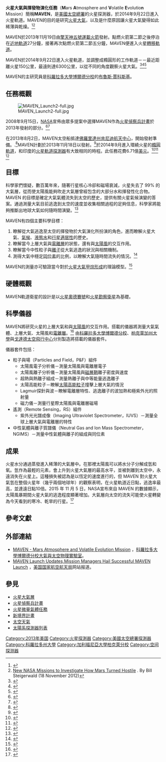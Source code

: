 {{Infobox_Spacecraft
| Name = 火星大氣與揮發物演化任務<br>MAVEN
| Image = [[Image:MAVEN_spacecraft_model.png|300px]]<br>
[[Image:MAVEN_Mission_Logo.png|230px]]
| Caption = 
| Organization = [[美國太空總署|美國太空總署]]
| Major_Contractors = {{Link-en|洛克希德馬丁太空系統|Lockheed Martin Space Systems}}，<br />[[科羅拉多大學博爾德分校|科羅拉多大學博爾德分校]]，<br />[[柏克萊加州大學|柏克萊加州大學]]，<br />[[戈達德太空飛行中心|戈達德太空飛行中心]]
| Mission_Type = 軌道衛星
| Satellite_Of = [[火星|火星]]
| Orbital_Insertion_Date = 
| Launch = 2013年11月18日<br>18時28分 [[UTC|UTC]]<br>— — —<br><small>'''當期[[發射窗口|發射窗口]]'''<br>2013年11月18日～<br>2013年12月7日</small>
| Launch_Vehicle = [[擎天神五號運載火箭|擎天神五號運載火箭]]
| Decay = 
| Mission_Duration = 最初原定1年<br />目前已運作{{For year month day| year=2013| month=11 | day=18}}
| NSSDC_ID =
| Webpage = [http://www.nasa.gov/mission_pages/maven/main/index.html NASA MAVEN]
| COSPAR_ID             = 2013-063A
| SATCAT                = 39378
| Mass = 
| Power = 1,135 watts<ref name="'MAVEN' Mission PowerPoint">{{Cite web |url=http://mars.jpl.nasa.gov/files/resources/MAVENPresentation2013.pdf |title='MAVEN' Mission PowerPoint |accessdate=2014-09-26 |archive-date=2015-03-06 |archive-url=https://web.archive.org/web/20150306034653/http://mars.jpl.nasa.gov/files/resources/MAVENPresentation2013.pdf |dead-url=no }}</ref>
| Orbital_elements = 
| Semimajor_Axis = 
| Eccentricity = 
| Inclination = 75º
| Orbital_Period = 4.5小時
| Apoapsis = {{convert|6200|km|mi|abbr=on}}
| Periapsis = {{convert|150|km|mi|abbr=on}}
| Orbits = 
}}
{{主條目消歧義|'''maven'''重定向至此，關於「maven」的其它含義，請參看'''[[Maven_(消歧义)|Maven (消歧义)]]'''。}}

'''火星大氣與揮發物演化任務'''（'''M'''ars '''A'''tmosphere and '''V'''olatile '''E'''volutio'''n''' Mission）簡稱'''MAVEN'''，是[[美國太空總署|美國太空總署]]的火星探測器，於2014年9月22日進入火星軌道。MAVEN的目的是研究[[火星大氣層|火星大氣]]，以及是什麼原因讓火星大氣變得如此稀薄與乾燥。<ref name="NYT-20131115">{{cite news |last=Chang |first=Kenneth |title=Probe May Help Solve Riddle of Mars’s Missing Air |url=http://www.nytimes.com/2013/11/16/science/space/nasa-probe-may-help-solve-riddle-of-marss-missing-air.html |date=November 15, 2013 |work=[[New_York_Times|New York Times]] |accessdate=November 15, 2013 |archive-date=2014-11-29 |archive-url=https://web.archive.org/web/20141129214306/http://www.nytimes.com/2013/11/16/science/space/nasa-probe-may-help-solve-riddle-of-marss-missing-air.html |dead-url=no }}</ref><ref name=SAM>[http://www.nasa.gov/topics/solarsystem/features/hostile_mars.html New NASA Missions to Investigate How Mars Turned Hostile] {{Wayback|url=http://www.nasa.gov/topics/solarsystem/features/hostile_mars.html |date=20160131041546 }}. By Bill Steigerwald (18 November 2012)</ref>

MAVEN於2013年11月19日由[[擎天神五號運載火箭|擎天神五號運載火箭]]發射。點燃火箭第二節之後停泊在[[近地軌道|近地軌道]]27分鐘，接著再次點燃火箭第二節五分鐘，MAVEN便進入火星[[霍曼轉移軌道|轉移軌道]]。

MAVEN於2014年9月22日進入火星軌道，並調整成橢圓形的工作軌道－－最近距離火星150公里，最遠則達6300公里，以從不同的角度觀察火星大氣。<ref name="NASA-20140917">{{cite web |last=Hansen |first=Izumi |last2=Zubritsky |first2=Elizabeth |title=NASA Mars Spacecraft Ready for Sept. 21 Orbit Insertion |url=http://www.jpl.nasa.gov/news/news.php?release=2014-314 |date=September 17, 2014 |work=[[NASA|NASA]] |accessdate=September 17, 2014 |archive-date=2020-09-22 |archive-url=https://web.archive.org/web/20200922173621/https://www.jpl.nasa.gov/news/news.php?release=2014-314 |dead-url=no }}</ref><ref>{{Cite web |url=http://www.nasa.gov/content/goddard/nasas-maven-spacecraft-makes-final-preparations-for-mars/ |title=NASA's MAVEN Spacecraft Makes Final Preparations For Mars |accessdate=2014-09-21 |archive-date=2020-05-11 |archive-url=https://web.archive.org/web/20200511182819/https://www.nasa.gov/content/goddard/nasas-maven-spacecraft-makes-final-preparations-for-mars/ |dead-url=no }}</ref><ref>{{cite web|url=http://www.bbc.com/news/science-environment-29253788|title=Mars Maven mission arrives in orbit|work=BBC|date=2014-09-22|accessdate=2014-09-22|archive-date=2020-11-11|archive-url=https://web.archive.org/web/20201111232023/https://www.bbc.com/news/science-environment-29253788|dead-url=no}}</ref>

MAVEN的主研究員是[[科羅拉多大學博爾德分校|科羅拉多大學博爾德分校]]{{Link-en|大氣與太空物理實驗室|Laboratory for Atmospheric and Space Physics}}的[[布魯斯·賈科斯基|布魯斯·賈科斯基]]。

== 任務概觀 ==
[[File:MAVEN_Launch2-full.jpg|thumb]]

2008年9月15日，[[NASA|NASA]]宣佈由眾多提案中選擇MAVEN作為[[火星偵察兵計畫|火星偵察兵計畫]]於2013年發射的部分。<ref>{{Cite web |url=http://www.nasa.gov/mission_pages/mars/news/maven_20080915.html |title=NASA Selects 'MAVEN' Mission to Study Mars Atmosphere |accessdate=2010-07-14 |archive-date=2009-06-19 |archive-url=https://web.archive.org/web/20090619181039/http://www.nasa.gov/mission_pages/mars/news/maven_20080915.html |dead-url=no }}</ref><ref>{{cite news | title = Thumbs Up Given for 2013 NASA Mars Orbiter | date = October 5, 2010 | url = http://www.jpl.nasa.gov/news/news.cfm?release=2010-323 | accessdate = October 8, 2010 | archive-date = 2012-01-17 | archive-url = https://web.archive.org/web/20120117090950/http://www.jpl.nasa.gov/news/news.cfm?release=2010-323 | dead-url = no }}</ref> 

在2013年8月2日，MAVEN太空船抵達[[佛羅里達州|佛羅里達州]][[肯尼迪航天中心|肯尼迪航天中心]]，開始發射準備。.<ref>{{cite web |url=http://www.nasa.gov/press/2013/august/nasa-begins-launch-preparations-for-next-mars-mission/index.html |title=NASA Begins Launch Preparations for Next Mars Mission |accessdate=August 6, 2013 |date=August 5, 2013 |publisher=[[NASA|NASA]] |archive-date=2016-06-04 |archive-url=https://web.archive.org/web/20160604183357/http://www.nasa.gov/press/2013/august/nasa-begins-launch-preparations-for-next-mars-mission/index.html |dead-url=no }}</ref>MAVEN計劃於2013年11月18日以{{Link-en|改進型一次性運載火箭|Evolved Expendable Launch Vehicle}}發射。<ref>{{cite web| url= http://www.spaceref.com/news/viewpr.html?pid=31905 |title=NASA Awards Launch Services Contract for MAVEN Mission | accessdate=October 21, 2010 | publisher=SpaceRef}}</ref>於2014年9月進入環繞火星的[[橢圓軌道|橢圓軌道]]，和印度的[[火星軌道探測器|火星軌道探測器]]有大致相同的時程。此任務花費6.71億[[美元|美元]]。<ref>{{cite web | url=http://news.nationalgeographic.com/news/2014/09/140919-mars-maven-nasa-space-missions-science-ngspace/ | title=With NASA Probe's Arrival, International Mars Invasion Gets Under Way | work=[[National_Geographic_Magazine|National Geographic Magazine]] | date=19 September 2014 | accessdate=24 September 2014 | author=Vergano, Dan | archive-date=2018-07-20 | archive-url=https://web.archive.org/web/20180720165640/https://news.nationalgeographic.com/news/2014/09/140919-mars-maven-nasa-space-missions-science-ngspace/ | dead-url=no }}</ref><ref>{{cite news|title=NASA’s Maven Craft Beats India’s Mangalyaan in Space Race to Mars|url=http://blogs.wsj.com/indiarealtime/2014/09/22/nasas-maven-craft-beats-indias-mangalyaan-in-space-race-to-mars/|accessdate=22 September 2014|publisher=WSJ|archive-date=2020-08-04|archive-url=https://web.archive.org/web/20200804140843/https://blogs.wsj.com/indiarealtime/2014/09/22/nasas-maven-craft-beats-indias-mangalyaan-in-space-race-to-mars/|dead-url=no}}</ref> <ref>{{cite news|title=India Satellite Mangalyaan Reaches Mars Orbit on First Try|url=http://blogs.wsj.com/indiarealtime/2014/09/24/indias-mangalyaan-enters-mars-orbit/?mod=WSJ_hpp_MIDDLENexttoWhatsNewsForth|accessdate=24 September 2014|publisher=Wall Street Journal|archive-date=2020-08-12|archive-url=https://web.archive.org/web/20200812015437/https://blogs.wsj.com/indiarealtime/2014/09/24/indias-mangalyaan-enters-mars-orbit/?mod=WSJ_hpp_MIDDLENexttoWhatsNewsForth|dead-url=no}}</ref>

== 目標 ==
科學家們懷疑，數百萬年來，隨著行星核心冷卻和磁場衰減，火星失去了 99% 的大氣層，從而使太陽風能夠吹走大氣層曾經包含的大部分水和揮發性化合物。MAVEN 的目標是確定大氣氣體流失到太空的歷史，提供有關火星氣候演變的答案。通過測量大氣目前逃逸到太空的速度並收集相關過程的足夠信息，科學家將能夠推斷出地球大氣如何隨時間演變。<ref>{{Cite web |last=Administrator |first=NASA |date=2013-06-07 |title=MAVEN Mission to Investigate How Sun Steals Martian Atmosphere |url=http://www.nasa.gov/mission_pages/maven/news/confirmation.html |url-status=live |website=NASA |language=en |archive-url=https://web.archive.org/web/20220318041922/https://www.nasa.gov/mission_pages/maven/news/confirmation.html |archive-date=2022-03-18 |access-date=2022-06-27}}</ref>

MAVEN有四個主要科學目標：
#瞭解從大氣逃逸至太空的揮發物於大氣演化所扮演的角色，進而瞭解火星大氣、[[火星氣候|氣候]]、[[火星水文|液態水]]和[[行星適居性|行星適居性]]的歷史。
#瞭解當今上層大氣與[[電離層|電離層]]的狀態，還有與[[太陽風|太陽風]]的交互作用。
#瞭解當今中性粒子與[[離子|離子]]從大氣逃逸的狀況與相關機制。
#測得大氣中穩定[[同位素|同位素]]的比例，以瞭解大氣隨時間流失的情況。<ref>{{Cite web |url=http://lasp.colorado.edu/maven/docs/MAVEN_fact_sheet.pdf |title=MAVEN fact sheet |accessdate=2010-07-14 |archive-date=2008-12-19 |archive-url=https://web.archive.org/web/20081219191718/http://lasp.colorado.edu/maven/docs/MAVEN_fact_sheet.pdf |dead-url=yes }}</ref>

MAVEN的測量亦可驗證當今對於[[火星大氣層#甲烷|火星大氣甲烷形成]]的理論模型。<ref>{{cite web |url=http://science.discovery.com/stories/mars/questions/questions.html |title=Mars Methane Questions Answered |accessdate=2009-11-14 |publisher=Science Channel |archive-date=2012-02-29 |archive-url=https://web.archive.org/web/20120229134158/http://science.discovery.com/stories/mars/questions/questions.html }}</ref>

== 硬體概觀 ==

MAVEN軌道衛星的設計是以[[火星奧德賽號|火星奧德賽號]]和[[火星勘察衛星|火星勘察衛星]]為基礎。

== 科學儀器 ==

MAVEN將研究火星的上層大氣和與[[太陽風|太陽風]]的交互作用。搭載的儀器將測量大氣氣體、上層大氣、太陽風和[[電離層|電離層]]。<ref>{{Cite web |url=http://www.vaildaily.com/article/20080915/NEWS/809159935%26parentprofile%3Dsearch |title=CU chosen for $485M Mars exploration project |accessdate=2017-08-01 |archive-date=2008-10-11 |archive-url=https://web.archive.org/web/20081011201755/http://www.vaildaily.com/article/20080915/NEWS/809159935%26parentprofile%3Dsearch |dead-url=no }}</ref> 由[[科羅拉多大學博爾德分校|科羅拉多大學博爾德分校]]、[[柏克萊加州大學|柏克萊加州大學]]與[[戈達德太空飛行中心|戈達德太空飛行中心]]分別製造將搭載的儀器套件。

儀器套件包括：

*粒子與場（Particles and Field，P&F）組件
**太陽風電子分析儀－測量太陽風與電離層電子
**太陽風離子分析儀－測量太陽風與[[磁層鞘|磁層鞘]]離子密度與速度
**超熱與熱離子組成－測量熱離子與中等能量逃逸離子
**太陽高能粒子－瞭解[[太陽高能粒子|太陽高能粒子]]撞擊上層大氣的情況
**Lagmuir探針與波－瞭解電離層特性、逃逸離子的波加熱和極紫外光的照射量
**磁力儀－測量行星際太陽風與電離層磁場
*遙測（Remote Sensing，RS）組件
**紫外光光譜成像（Imaging Ultraviolet Spectrometer，IUVS）－測量全球上層大氣與電離層的特性
*中性氣體與離子質譜儀（Neutral Gas and Ion Mass Spectrometer，NGIMS）－測量中性氣體與離子的組成與同位素

== 成果 ==
火星水分通過蒸發進入稀薄的大氣層中。在那裡太陽風可以將水分子分解成氫和氧。氫作為最輕的元素，會上升到火星大氣層的最高水平，並被剝離到太空中，永遠消失在火星上。這種損失被認為是以恆定的速度進行的，但 MAVEN 對火星大氣氫在整個火星年（幾乎兩個地球年）的觀察表明，在火星軌道近日點，逃逸率最高，並達遠日點10倍。2015 年 11 月 5 日，NASA宣布來自 MAVEN 的數據顯示，太陽風暴期間火星大氣的逃逸程度顯著增加。大氣層向太空的流失可能使火星轉變為今天看到的寒冷、乾旱的行星。<ref>{{Cite web |last=Northon |first=Karen |date=2015-11-05 |title=NASA Mission Reveals Speed of Solar Wind Stripping Martian Atmosphere |url=http://www.nasa.gov/press-release/nasa-mission-reveals-speed-of-solar-wind-stripping-martian-atmosphere |url-status=live |website=NASA |language=en |archive-url=https://web.archive.org/web/20220331115759/https://www.nasa.gov/press-release/nasa-mission-reveals-speed-of-solar-wind-stripping-martian-atmosphere/ |archive-date=2022-03-31 |access-date=2022-06-27}}</ref>

== 參考文獻 ==
{{reflist}}

== 外部連結 ==
*[http://lasp.colorado.edu/maven/ MAVEN - Mars Atmosphere and Volatile Evolution Mission] {{Wayback|url=http://lasp.colorado.edu/maven/ |date=20110522015637 }}，[[科羅拉多大學博爾德分校|科羅拉多大學博爾德分校]][[大氣與太空物理實驗室|大氣與太空物理實驗室]]。
*[http://www.nasa.gov/mission_pages/maven/main/index.html MAVEN Launch Updates,Mission Managers Hail Successful MAVEN Launch] {{Wayback|url=http://www.nasa.gov/mission_pages/maven/main/index.html |date=20190226073617 }}，[[美国国家航空航天局|美国国家航空航天局]]网站报道。

== 參見 ==
{{Portal box|火星|航天}}
{{commonscat|MAVEN}}
*[[火星大氣層|火星大氣層]]
*[[火星偵察兵計畫|火星偵察兵計畫]]
*[[火星微量氣體任務|火星微量氣體任務]]
*[[新境界計畫|新境界計畫]]
*[[太空天氣|太空天氣]]
*[[太陽系探測器列表|太陽系探測器列表]]

{{火星任務}}
{{火星}}
{{美国航空航天局太空计划}}
[[Category:2013年美国|Category:2013年美国]]
[[Category:火星探測器|Category:火星探測器]]
[[Category:美國太空總署探測器|Category:美國太空總署探測器]]
[[Category:科羅拉多州大學|Category:科羅拉多州大學]]
[[Category:加利福尼亞大學柏克萊分校|Category:加利福尼亞大學柏克萊分校]]
[[Category:空间探测器|Category:空间探测器]]